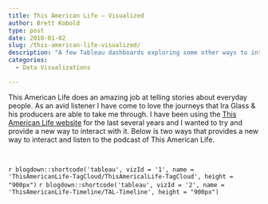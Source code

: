 ```yaml
---
title: This American Life – Visualized
author: Brett Kobold
type: post
date: 2016-01-02
slug: /this-american-life-visualized/
description: "A few Tableau dashboards exploring some other ways to interact with the This American Life episodes."
categories:
  - Data Visualizations

---
```

This American Life does an amazing job at telling stories about everyday people. As an avid listener I have come to love the journeys that Ira Glass & his producers are able to take me through. I have been using the [This American Life website](https://www.thisamericanlife.org/) for the last several years and I wanted to try and provide a new way to interact with it. Below is two ways that provides a new way to interact and listen to the podcast of This American Life.

</br>

`r blogdown::shortcode('tableau', vizId = '1', name = 'ThisAmericanLife-TagCloud/ThisAmericalLife-TagCloud', height = "900px")`
`r blogdown::shortcode('tableau', vizId = '2', name = 'ThisAmericanLife-Timeline/TAL-Timeline', height = "900px")`
